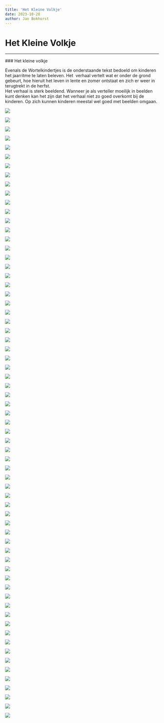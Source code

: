 ```yaml
---
title: 'Het Kleine Volkje'
date: 2023-10-28
author: Jan Bokhorst
---
```


# Het Kleine Volkje



---






           

 ### Het kleine volkje

 Evenals de Wortelkindertjes is de onderstaande tekst bedoeld om kinderen het jaarritme te laten beleven. Het  verhaal vertelt wat er onder de grond gebeurt, hoe hieruit het leven in lente en zomer ontstaat en zich er weer in terugtrekt in de herfst.  
Het verhaal is sterk beeldend. Wanneer je als verteller moeilijk in beelden kunt denken kan het zijn dat het verhaal niet zo goed overkomt bij de kinderen. Op zich kunnen kinderen meestal wel goed met beelden omgaan. 


 ![](../img/Het%20kleine%20volkje_20190905_0002-1920w.jpg)

 ![](../img/Het%20kleine%20volkje_20190905_0003-1920w.jpg)

 ![](../img/Het%20kleine%20volkje_20190905_0004-1920w.jpg)

 ![](../img/Het%20kleine%20volkje_20190905_0005-1920w.jpg)

 ![](../img/Het%20kleine%20volkje_20190905_0006-1920w.jpg)

 ![](../img/Het%20kleine%20volkje_20190905_0007-1920w.jpg)

 ![](../img/Het%20kleine%20volkje_20190905_0008-1920w.jpg)

 ![](../img/Het%20kleine%20volkje_20190905_0009-1920w.jpg)

 ![](../img/Het%20kleine%20volkje_20190905_0010-1920w.jpg)

 ![](../img/Het%20kleine%20volkje_20190905_0011-1920w.jpg)

 ![](../img/Het%20kleine%20volkje_20190905_0012-1920w.jpg)

 ![](../img/Het%20kleine%20volkje_20190905_0013-1920w.jpg)

 ![](../img/Het%20kleine%20volkje_20190905_0014-1920w.jpg)

 ![](../img/Het%20kleine%20volkje_20190905_0015-1920w.jpg)

 ![](../img/Het%20kleine%20volkje_20190905_0016-1920w.jpg)

 ![](../img/Het%20kleine%20volkje_20190905_0017-1920w.jpg)

 ![](../img/Het%20kleine%20volkje_20190905_0018-1920w.jpg)

 ![](../img/Het%20kleine%20volkje_20190905_0019-1920w.jpg)

 ![](../img/Het%20kleine%20volkje_20190905_0020-1920w.jpg)

 ![](../img/Het%20kleine%20volkje_20190905_0021-1920w.jpg)

 ![](../img/Het%20kleine%20volkje_20190905_0022-1920w.jpg)

 ![](../img/Het%20kleine%20volkje_20190905_0023-1920w.jpg)

 ![](../img/Het%20kleine%20volkje_20190905_0024-1920w.jpg)

 ![](../img/Het%20kleine%20volkje_20190905_0025-1920w.jpg)

 ![](../img/Het%20kleine%20volkje_20190905_0026-1920w.jpg)

 ![](../img/Het%20kleine%20volkje_20190905_0027-1920w.jpg)

 ![](../img/Het%20kleine%20volkje_20190905_0028-1920w.jpg)

 ![](../img/Het%20kleine%20volkje_20190905_0029-9edd1c42-1920w.jpg)

 ![](../img/Het%20kleine%20volkje_20190905_0030-1920w.jpg)

 ![](../img/Het%20kleine%20volkje_20190905_0031-fd8bffcf-1920w.jpg)

 ![](../img/Het%20kleine%20volkje_20190905_0032-1920w.jpg)

 ![](../img/Het%20kleine%20volkje_20190905_0033-1920w.jpg)

 ![](../img/Het%20kleine%20volkje_20190905_0034-1920w.jpg)

 ![](../img/Het%20kleine%20volkje_20190905_0036-1920w.jpg)

 ![](../img/Het%20kleine%20volkje_20190905_0037-1920w.jpg)

 ![](../img/Het%20kleine%20volkje_20190905_0038-1920w.jpg)

 ![](../img/Het%20kleine%20volkje_20190905_0039-1920w.jpg)

 ![](../img/Het%20kleine%20volkje_20190905_0040-1920w.jpg)

 ![](../img/Het%20kleine%20volkje_20190905_0041-1920w.jpg)

 ![](../img/Het%20kleine%20volkje_20190905_0042-1920w.jpg)

 ![](../img/Het%20kleine%20volkje_20190905_0043-1920w.jpg)

 ![](../img/Het%20kleine%20volkje_20190905_0045-1920w.jpg)

 ![](../img/Het%20kleine%20volkje_20190905_0046-1920w.jpg)

 ![](../img/Het%20kleine%20volkje_20190905_0047-1920w.jpg)

 ![](../img/Het%20kleine%20volkje_20190905_0048-1920w.jpg)

 ![](../img/Het%20kleine%20volkje_20190905_0049-1920w.jpg)

 ![](../img/Het%20kleine%20volkje_20190905_0050-1920w.jpg)

 ![](../img/Het%20kleine%20volkje_20190905_0051-1920w.jpg)

 ![](../img/Het%20kleine%20volkje_20190905_0052-1920w.jpg)

 ![](../img/Het%20kleine%20volkje_20190905_0053-1920w.jpg)

 ![](../img/Het%20kleine%20volkje_20190905_0054-1920w.jpg)

 ![](../img/Het%20kleine%20volkje_20190905_0055-1920w.jpg)

 ![](../img/Het%20kleine%20volkje_20190905_0056-1920w.jpg)

 ![](../img/Het%20kleine%20volkje_20190905_0057-1920w.jpg)

 ![](../img/Het%20kleine%20volkje_20190905_0058-1920w.jpg)

 ![](../img/Het%20kleine%20volkje_20190905_0059-1920w.jpg)

 ![](../img/Het%20kleine%20volkje_20190905_0061-1920w.jpg)

 ![](../img/Het%20kleine%20volkje_20190905_0063-1920w.jpg)

 ![](../img/Het%20kleine%20volkje_20190905_0064-1920w.jpg)

 ![](../img/Het%20kleine%20volkje_20190905_0065-1920w.jpg)

 ![](../img/Het%20kleine%20volkje_20190905_0066-1920w.jpg)

 ![](../img/Het%20kleine%20volkje_20190905_0067-1920w.jpg)

 ![](../img/Het%20kleine%20volkje_20190905_0068-1920w.jpg)

 ![](../img/Het%20kleine%20volkje_20190905_0069-1920w.jpg)

 ![](../img/Het%20kleine%20volkje_20190905_0070-1920w.jpg)

 ![](../img/Het%20kleine%20volkje_20190905_0072-1920w.jpg)

 ![](../img/Het%20kleine%20volkje_20190905_0073-1920w.jpg)










